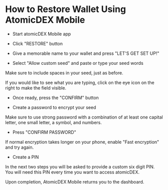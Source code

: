 

# How to Restore Wallet Using AtomicDEX Mobile

- Start atomicDEX Mobile app

- Click "RESTORE" button

<OptimizedImage
  title="How to Restore Wallet Using AtomicDEX Mobile"
  src={howToRestore1}
  classNaming="w-full"
  alt="How to Restore Wallet Using AtomicDEX Mobile"
/>

- Give a memorable name to your wallet and press "LET'S GET SET UP!"

<OptimizedImage
  title="How to Restore Wallet Using AtomicDEX Mobile"
  src={howToRestore2}
  classNaming="w-full"
  alt="How to Restore Wallet Using AtomicDEX Mobile"
/>

- Select "Allow custom seed" and paste or type your seed words

Make sure to include spaces in your seed, just as before.

If you would like to see what you are typing, click on the eye icon on the right to make the field visible.

- Once ready, press the "CONFIRM" button

<OptimizedImage
  title="How to Restore Wallet Using AtomicDEX Mobile"
  src={howToRestore3}
  classNaming="w-full"
  alt="How to Restore Wallet Using AtomicDEX Mobile"
/>

- Create a password to encrypt your seed

Make sure to use strong password with a combination of at least one capital letter, one small letter, a symbol, and numbers.

- Press "CONFIRM PASSWORD"

If normal encryption takes longer on your phone, enable "Fast encryption" and try again.

<OptimizedImage
  title="How to Restore Wallet Using AtomicDEX Mobile"
  src={howToRestore4}
  classNaming="w-full"
  alt="How to Restore Wallet Using AtomicDEX Mobile"
/>

- Create a PIN

In the next two steps you will be asked to provide a custom six digit PIN. You will need this PIN every time you want to access atomicDEX.

<OptimizedImage
  title="How to Restore Wallet Using AtomicDEX Mobile"
  src={howToRestore5}
  classNaming="w-full"
  alt="How to Restore Wallet Using AtomicDEX Mobile"
/>

<OptimizedImage
  title="How to Restore Wallet Using AtomicDEX Mobile"
  src={howToRestore6}
  classNaming="w-full"
  alt="How to Restore Wallet Using AtomicDEX Mobile"
/>

Upon completion, AtomicDEX Mobile returns you to the dashboard.

<OptimizedImage
  title="How to Restore Wallet Using AtomicDEX Mobile"
  src={howToRestore7}
  classNaming="w-full"
  alt="How to Restore Wallet Using AtomicDEX Mobile"
/>
